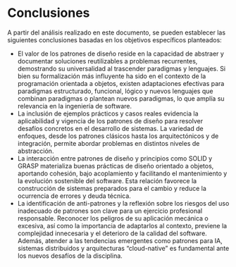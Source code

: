 # Conclusiones

A partir del análisis realizado en este documento, se pueden establecer las siguientes conclusiones basadas en los objetivos específicos planteados:

- El valor de los patrones de diseño reside en la capacidad de abstraer y documentar soluciones reutilizables a problemas recurrentes, demostrando su universalidad al trascender paradigmas y lenguajes. Si bien su formalización más influyente ha sido en el contexto de la programación orientada a objetos, existen adaptaciones efectivas para paradigmas estructurado, funcional, lógico y nuevos lenguajes que combinan paradigmas o plantean nuevos paradigmas, lo que amplía su relevancia en la ingeniería de software.
- La inclusión de ejemplos prácticos y casos reales evidencia la aplicabilidad y vigencia de los patrones de diseño para resolver desafíos concretos en el desarrollo de sistemas. La variedad de enfoques, desde los patrones clásicos hasta los arquitectónicos y de integración, permite abordar problemas en distintos niveles de abstracción.
- La interacción entre patrones de diseño y principios como SOLID y GRASP materializa buenas prácticas de diseño orientado a objetos, aportando cohesión, bajo acoplamiento y facilitando el mantenimiento y la evolución sostenible del software. Esta relación favorece la construcción de sistemas preparados para el cambio y reduce la ocurrencia de errores y deuda técnica.
- La identificación de anti-patrones y la reflexión sobre los riesgos del uso inadecuado de patrones son clave para un ejercicio profesional responsable. Reconocer los peligros de su aplicación mecánica o excesiva, así como la importancia de adaptarlos al contexto, previene la complejidad innecesaria y el deterioro de la calidad del software. Además, atender a las tendencias emergentes como patrones para IA, sistemas distribuidos y arquitecturas “cloud-native” es fundamental ante los nuevos desafíos de la disciplina.